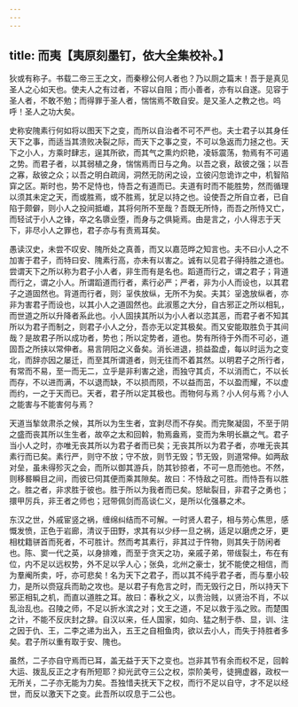 ```yaml
---
---
---
```

title: 而夷【夷原刻墨钉，依大全集校补。】
---



狄或有称子。书载二帝三王之文，而秦穆公何人者也？乃以厕之篇末！吾于是真见圣人之心如天也。使夫人之有过者，不容以自阻；而小善者，亦有以自遂。见容于圣人者，不敢不勉；而得罪于圣人者，惴惴焉不敢自安。是又圣人之教之也。呜呼！圣人之功大矣。

史称安隗素行何如将以图天下之变，而所以自治者不可不严也。夫士君子以其身任天下之事，而适当其溃败决裂之际，而天下之事之变，不可以急返而力拯之也。天下之小人，方乘时肆志，逞其所欲，而其气之熏灼炽艳，凌轹震荡，勃焉有不可遏之势。而君子者，以其弱植之身，惴惴焉而日与之角。以吾之衰，敌彼之强；以吾之寡，敌彼之众；以吾之明白疏阔，洞然无防闲之设，立彼闪忽诡诈之中，机智陷穽之区。斯时也，势不足恃也，恃吾之有道而已。夫道有时而不能胜势，然而循理以须其未定之天，而或胜焉，或不胜焉，犹足以持之也。设使吾之所自立者，已自陷于颇僻，则小人之投间抵巇，其将何所不至哉？吾既无所恃，而吾之所恃又亡，而轻试于小人之锋，卒之名隳业堕，而身与之俱毙焉。由是言之，小人得志于天下，非尽小人之罪也，君子亦与有责焉耳矣。

愚读汉史，未尝不叹安、隗所处之真善，而又以嘉范晔之知言也。夫不曰小人之不加害于君子，而特曰安、隗素行高，亦未有以害之。诚有以见君子得持胜之道也。尝谓天下之所以称为君子小人者，非生而有是名也。蹈道而行之，谓之君子；背道而行之，谓之小人。所谓蹈道而行者，素行必严；严者，非为小人而设也，以其君子之道固然也。背道而行者，则氵㸒佚放纵，无所不为矣。夫其氵㸒逸放纵者，亦非为害君子而设也，以其小人之道固然也。此淑慝之大分，自古邪正之所以相轧，而世道之所以升降者系此也。小人固挟其所以为小人者以恣其恶，而君子者不知其所以为君子而制之，则君子小人之分，吾亦无以定其极矣。而又安能取胜负于其间哉？是故君子所以成功者，势也；所以定势者，道也。势有所待于外而不可必，道固吾之所挟以常伸者。易言阴阳之义备矣。消长进退，损益盈虚，每以时运为之变北，而辞亦因之屡迁，而至其所谓道者，则无往而不着其然。以明君子之所行者，有常而不易，至一而无二，立乎是非利害之途，而独守其贞，不以消而亡，不以长而存，不以进而满，不以退而缺，不以损而陨，不以益而茁，不以盈而耀，不以虚而约，一之于天而已。天者，君子所以定其极也。而物何与焉？小人何与焉？小人之能害与不能害何与焉？

天道当揫敛肃杀之候，其所以为生生者，宜剥尽而不存矣。而完聚凝固，不至于阴之盛而丧其所以生生者，故卒之太和回斡，勃焉盎焉，变而为朱明长嬴之气。君子当小人之时，亦唯无丧其所以为君子者而已矣；无丧其所以为君子者，亦唯无丧其素行而已矣。素行严，则守不放；守不放，则节无毁；节无毁，则道常伸。如两敌对垒，虽未得殄灭之会，而所以御其游兵，防其钞掠者，不可一息而弛也。不然，则移晷瞬目之间，而彼已伺其便而乘其隙矣。故曰：不恃敌之可胜。而恃吾有以胜之。胜之者，非求胜于彼也。胜于所以为我者而已矣。怒眦裂目，非君子之勇也；擐甲厉兵，非王者之师也；冠带佩剑而高谈仁义，是所以化强暴之术。

东汉之世，外戚宦竖之祸，缠绵纠结而不可解。一时贤人君子，相与劳心焦思，感慨发愤，正色于岩廊，清议于田野，求其有以少纾一旦之祸，适足以磨虎之牙，更相枕籍骈首而死者，不可胜计。然而考其素行，非其过于忤物，则其失于防闲者也。陈、窦一代之英，以身排难，而至于贪天之功，亲戚子弟，带绂裂土，布在有位，内不足以远权势，外不足以孚人心；张奂，北州之豪士，犹不能使之相信，而为羣阉所卖，吁，亦可悲矣！名为天下之君子，而以其不纯乎君子者，而与羣小较力，是所以赍寇兵而助之攻也。是以君子有危言之时，而无毁行之日，所以持天下邪正相轧之机，而直以道胜之耳。故曰：春秋之义，以贵治贱，以贤治不肖，不以乱治乱也。召陵之师，不足以折水滨之对；文王之道，不足以救于泓之败。而楚围之计，不能不反庆封之辞。自汉以来，任人国家，如向、猛之制于恭、显，训、注之因于仇、王，二李之递为出入，五王之自相鱼肉，欲以去小人，而失于持胜者多矣。君子所以重有取于安、隗也。

虽然，二子亦自守焉而已耳，盖无益于天下之变也。岂非其节有余而权不足，回斡大运、拨乱反正之才有所短耶？抑光武夺三公之权，崇阶美号，徒拥虚器，政权一无所关，二子亦无能为力矣。吾独惜夫抚天下之权，而行不足以自守，才不足以经世，而反以激天下之变。此吾所以叹息于二公也。